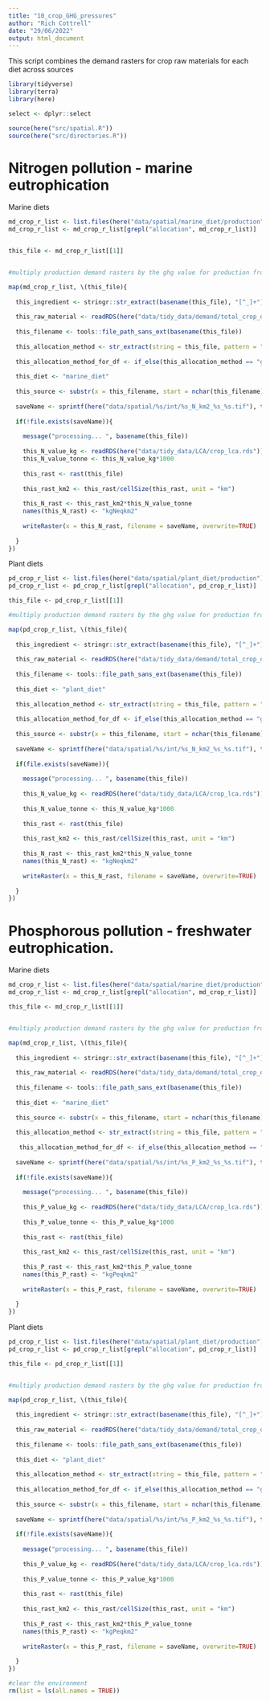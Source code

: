 ```yaml
---
title: "10_crop_GHG_pressures"
author: "Rich Cottrell"
date: "29/06/2022"
output: html_document
---
```


This script combines the demand rasters for crop raw materials for each diet across sources

```r

library(tidyverse)
library(terra)
library(here)

select <- dplyr::select

source(here("src/spatial.R"))
source(here("src/directories.R"))

```

# Nitrogen pollution - marine eutrophication

Marine diets

```r

md_crop_r_list <- list.files(here("data/spatial/marine_diet/production"), pattern = "AllTech", full.names = TRUE)
md_crop_r_list <- md_crop_r_list[grepl("allocation", md_crop_r_list)]


this_file <- md_crop_r_list[[1]]


#multiply production demand rasters by the ghg value for production from each country

map(md_crop_r_list, \(this_file){
  
  this_ingredient <- stringr::str_extract(basename(this_file), "[^_]+")
  
  this_raw_material <- readRDS(here("data/tidy_data/demand/total_crop_demand.rds")) |> select(ingredients, FAOSTAT_name) |> distinct() |> filter(ingredients == this_ingredient) |> pull(FAOSTAT_name)
  
  this_filename <- tools::file_path_sans_ext(basename(this_file))
  
  this_allocation_method <- str_extract(string = this_file, pattern = "ge_allocation|mass_allocation")
  
  this_allocation_method_for_df <- if_else(this_allocation_method == "ge_allocation", true = "Energetic allocation", false = "Mass allocation")
  
  this_diet <- "marine_diet"
  
  this_source <- substr(x = this_filename, start = nchar(this_filename)-2, stop = nchar(this_filename))
  
  saveName <- sprintf(here("data/spatial/%s/int/%s_N_km2_%s_%s.tif"), this_diet, this_ingredient, this_allocation_method, this_source)
  
  if(!file.exists(saveName)){
    
    message("processing... ", basename(this_file))
    
    this_N_value_kg <- readRDS(here("data/tidy_data/LCA/crop_lca.rds")) |> filter(FAOSTAT_name == this_raw_material &iso3c == this_source & impact %in% c("Marine eutrophication") & allocation == this_allocation_method_for_df) |> pull(value)   
    this_N_value_tonne <- this_N_value_kg*1000
    
    this_rast <- rast(this_file)
    
    this_rast_km2 <- this_rast/cellSize(this_rast, unit = "km")
    
    this_N_rast <- this_rast_km2*this_N_value_tonne
    names(this_N_rast) <- "kgNeqkm2"
    
    writeRaster(x = this_N_rast, filename = saveName, overwrite=TRUE)
    
  }
})

```

Plant diets

```r

pd_crop_r_list <- list.files(here("data/spatial/plant_diet/production"), pattern = "AllTech", full.names = TRUE)
pd_crop_r_list <- pd_crop_r_list[grepl("allocation", pd_crop_r_list)]

this_file <- pd_crop_r_list[[1]]

#multiply production demand rasters by the ghg value for production from each country

map(pd_crop_r_list, \(this_file){
  
  this_ingredient <- stringr::str_extract(basename(this_file), "[^_]+")
  
  this_raw_material <- readRDS(here("data/tidy_data/demand/total_crop_demand.rds")) |> select(ingredients, FAOSTAT_name) |> distinct() |> filter(ingredients == this_ingredient) |> pull(FAOSTAT_name)
  
  this_filename <- tools::file_path_sans_ext(basename(this_file))
  
  this_diet <- "plant_diet"
  
  this_allocation_method <- str_extract(string = this_file, pattern = "ge_allocation|mass_allocation")
  
  this_allocation_method_for_df <- if_else(this_allocation_method == "ge_allocation", true = "Energetic allocation", false = "Mass allocation")
  
  this_source <- substr(x = this_filename, start = nchar(this_filename)-2, stop = nchar(this_filename))
  
  saveName <- sprintf(here("data/spatial/%s/int/%s_N_km2_%s_%s.tif"), this_diet, this_ingredient, this_allocation_method, this_source)
  
  if(file.exists(saveName)){
    
    message("processing... ", basename(this_file))
    
    this_N_value_kg <- readRDS(here("data/tidy_data/LCA/crop_lca.rds")) |> filter(FAOSTAT_name == this_raw_material &iso3c == this_source & impact %in% c("Marine eutrophication") & allocation == this_allocation_method_for_df) |> pull(value)   
    
    this_N_value_tonne <- this_N_value_kg*1000
    
    this_rast <- rast(this_file)
    
    this_rast_km2 <- this_rast/cellSize(this_rast, unit = "km")
    
    this_N_rast <- this_rast_km2*this_N_value_tonne
    names(this_N_rast) <- "kgNeqkm2"
    
    writeRaster(x = this_N_rast, filename = saveName, overwrite=TRUE)
    
  }
})


```


# Phosphorous pollution - freshwater eutrophication.

Marine diets 

```r

md_crop_r_list <- list.files(here("data/spatial/marine_diet/production"), pattern = "AllTech", full.names = TRUE)
md_crop_r_list <- md_crop_r_list[grepl("allocation", md_crop_r_list)]

this_file <- md_crop_r_list[[1]]


#multiply production demand rasters by the ghg value for production from each country

map(md_crop_r_list, \(this_file){
  
  this_ingredient <- stringr::str_extract(basename(this_file), "[^_]+")
  
  this_raw_material <- readRDS(here("data/tidy_data/demand/total_crop_demand.rds")) |> select(ingredients, FAOSTAT_name) |> distinct() |> filter(ingredients == this_ingredient) |> pull(FAOSTAT_name)
  
  this_filename <- tools::file_path_sans_ext(basename(this_file))
  
  this_diet <- "marine_diet"
  
  this_source <- substr(x = this_filename, start = nchar(this_filename)-2, stop = nchar(this_filename))
  
  this_allocation_method <- str_extract(string = this_file, pattern = "ge_allocation|mass_allocation")
  
   this_allocation_method_for_df <- if_else(this_allocation_method == "ge_allocation", true = "Energetic allocation", false = "Mass allocation")
  
  saveName <- sprintf(here("data/spatial/%s/int/%s_P_km2_%s_%s.tif"), this_diet, this_ingredient, this_allocation_method, this_source)
  
  if(!file.exists(saveName)){
    
    message("processing... ", basename(this_file))
    
    this_P_value_kg <- readRDS(here("data/tidy_data/LCA/crop_lca.rds")) |> filter(FAOSTAT_name == this_raw_material &iso3c == this_source & impact %in% c("Freshwater eutrophication", "Eutrophication, freshwater") & allocation == this_allocation_method_for_df) |> pull(value) 
    
    this_P_value_tonne <- this_P_value_kg*1000
    
    this_rast <- rast(this_file)
    
    this_rast_km2 <- this_rast/cellSize(this_rast, unit = "km")
    
    this_P_rast <- this_rast_km2*this_P_value_tonne
    names(this_P_rast) <- "kgPeqkm2"
    
    writeRaster(x = this_P_rast, filename = saveName, overwrite=TRUE)
    
  }
})

```

Plant diets

```r

pd_crop_r_list <- list.files(here("data/spatial/plant_diet/production"), pattern = "AllTech", full.names = TRUE)
pd_crop_r_list <- pd_crop_r_list[grepl("allocation", pd_crop_r_list)]

this_file <- pd_crop_r_list[[1]]


#multiply production demand rasters by the ghg value for production from each country

map(pd_crop_r_list, \(this_file){
  
  this_ingredient <- stringr::str_extract(basename(this_file), "[^_]+")
  
  this_raw_material <- readRDS(here("data/tidy_data/demand/total_crop_demand.rds")) |> select(ingredients, FAOSTAT_name) |> distinct() |> filter(ingredients == this_ingredient) |> pull(FAOSTAT_name)
  
  this_filename <- tools::file_path_sans_ext(basename(this_file))
  
  this_diet <- "plant_diet"
  
  this_allocation_method <- str_extract(string = this_file, pattern = "ge_allocation|mass_allocation")
  
  this_allocation_method_for_df <- if_else(this_allocation_method == "ge_allocation", true = "Energetic allocation", false = "Mass allocation")
  
  this_source <- substr(x = this_filename, start = nchar(this_filename)-2, stop = nchar(this_filename))
  
  saveName <- sprintf(here("data/spatial/%s/int/%s_P_km2_%s_%s.tif"), this_diet, this_ingredient, this_allocation_method, this_source)
  
  if(!file.exists(saveName)){
    
    message("processing... ", basename(this_file))
    
    this_P_value_kg <- readRDS(here("data/tidy_data/LCA/crop_lca.rds")) |> filter(FAOSTAT_name == this_raw_material &iso3c == this_source & impact %in% c("Freshwater eutrophication", "Eutrophication, freshwater") & allocation == this_allocation_method_for_df) |> pull(value) 
    
    this_P_value_tonne <- this_P_value_kg*1000
    
    this_rast <- rast(this_file)
    
    this_rast_km2 <- this_rast/cellSize(this_rast, unit = "km")
    
    this_P_rast <- this_rast_km2*this_P_value_tonne
    names(this_P_rast) <- "kgPeqkm2"
    
    writeRaster(x = this_P_rast, filename = saveName, overwrite=TRUE)
    
  }
})

#clear the environment
rm(list = ls(all.names = TRUE))
```

